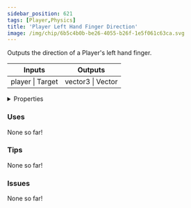 ```yaml
---
sidebar_position: 621
tags: [Player,Physics]
title: 'Player Left Hand Finger Direction'
image: /img/chip/6b5c4b0b-be26-4055-b26f-1e5f061c63ca.svg
---
```


Outputs the direction of a Player's left hand finger.



<IChip uuid="6b5c4b0b-be26-4055-b26f-1e5f061c63ca"/>

<table><thead><tr><th>Inputs</th><th>Outputs</th></tr></thead><tbody><tr><td>player | Target</td><td>vector3 | Vector</td></tr></tbody></table>

<details>
  <summary>Properties</summary>
  <div>
    <div>
    <table>
      <tbody>
        <tr>
          <td>Is beta required?</td>
          <td>No</td>
        </tr>
        <tr>
          <td>Is chip a trolling risk?</td>
          <td>No</td>
        </tr>
        <tr>
          <td>Is chip a role assignment risk?</td>
          <td>No</td>
        </tr>
        <tr>
          <td>Chip UUID</td>
          <td>6b5c4b0b-be26-4055-b26f-1e5f061c63ca</td>
        </tr>
        <tr>
          <td>Room availability</td>
          <td>Available everywhere</td>
        </tr>
      </tbody>
    </table>
    </div>
  </div>
</details>

### Uses

None so far!

### Tips

None so far!

### Issues

None so far!